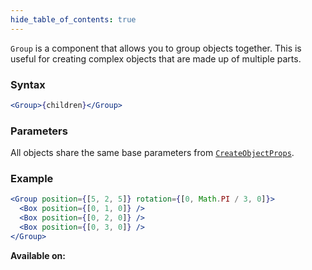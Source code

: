 ```yaml
---
hide_table_of_contents: true
---
```



`Group` is a component that allows you to group objects together. This is useful for creating complex objects that are made up of multiple parts.

### Syntax

```jsx
<Group>{children}</Group>
```

### Parameters

All objects share the same base parameters from [`CreateObjectProps`](/sdk/types/CreateObjectProps).

### Example

```jsx
<Group position={[5, 2, 5]} rotation={[0, Math.PI / 3, 0]}>
  <Box position={[0, 1, 0]} />
  <Box position={[0, 2, 0]} />
  <Box position={[0, 3, 0]} />
</Group>
```

**Available on:** <ClientTag /> <ServerTag />
